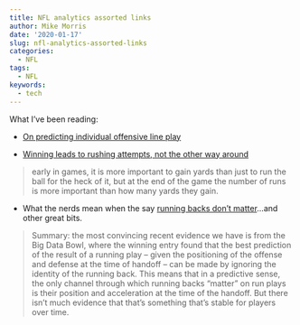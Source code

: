 ```yaml
---
title: NFL analytics assorted links
author: Mike Morris
date: '2020-01-17'
slug: nfl-analytics-assorted-links
categories:
  - NFL
tags:
  - NFL
keywords:
  - tech
---
```




What I've been reading:

* [On predicting individual offensive line play](https://www.pff.com/news/nfl-true-pass-sets-and-their-importance-to-player-evaluation)

* [Winning leads to rushing attempts, not the other way around](https://www.footballoutsiders.com/stat-analysis/2003/establishment-clause)
 
>early in games, it is more important to gain yards than just to run the ball for the heck of it, but at the end of the game the number of runs is more important than how many yards they gain.

* What the nerds mean when the say [running backs don't matter](https://gist.github.com/guga31bb/f2a9b4e83539299405556e9ab5a36cec)...and other great bits.

> Summary: the most convincing recent evidence we have is from the Big Data Bowl, where the winning entry found that the best prediction of the result of a running play -- given the positioning of the offense and defense at the time of handoff -- can be made by ignoring the identity of the running back. This means that in a predictive sense, the only channel through which running backs "matter" on run plays is their position and acceleration at the time of the handoff. But there isn't much evidence that that's something that's stable for players over time.




